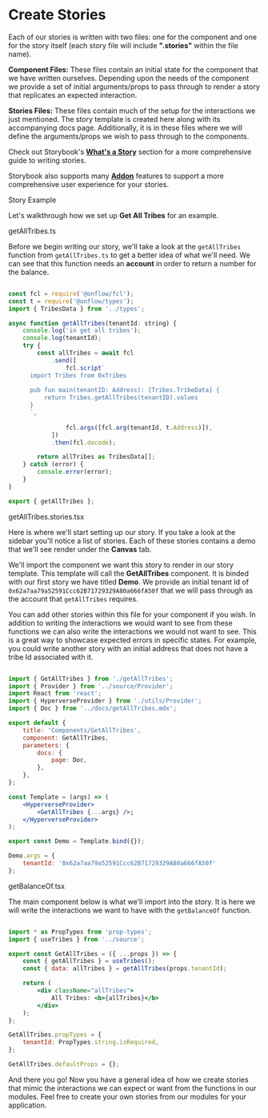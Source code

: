 
<Meta title="Get Started/Stories"/>

<style>{`
  .subheading {
    --mediumdark: '#999999';
    font-weight: 900;
    font-size: 15px;
    color: #999;
    letter-spacing: 3px;
    line-height: 24px;
    text-transform: uppercase;
    margin-bottom: 2px;
    margin-top: 30px;
  }

    .smallerheading {
    --black: '#000000';
    font-weight: 800;
    font-size: 15px;
    color: #000000;
    letter-spacing: 1px;
    line-height: 24px;
    margin-bottom: 2px;
    margin-top: 30px;
  }

  .link-list {
    display: grid;
    grid-template-columns: 1fr;
    grid-template-rows: 1fr 1fr;
    row-gap: 10px;
  }

  @media (min-width: 620px) {
    .link-list {
      row-gap: 20px;
      column-gap: 20px;
      grid-template-columns: 1fr 1fr;
    }
  }

  @media all and (-ms-high-contrast:none) {
  .link-list {
      display: -ms-grid;
      -ms-grid-columns: 1fr 1fr;
      -ms-grid-rows: 1fr 1fr;
    }
  }

  .link-item {
    display: block;
    padding: 20px 30px 20px 15px;
    border: 1px solid #00000010;
    border-radius: 5px;
    transition: background 150ms ease-out, border 150ms ease-out, transform 150ms ease-out;
    color: #333333;
    display: flex;
    align-items: flex-start;
  }

  .link-item:hover {
    border-color: #1EA7FD50;
    transform: translate3d(0, -3px, 0);
    box-shadow: rgba(0, 0, 0, 0.08) 0 3px 10px 0;
  }

  .link-item:active {
    border-color: #1EA7FD;
    transform: translate3d(0, 0, 0);
  }

  .link-item strong {
    font-weight: 700;
    display: block;
    margin-bottom: 2px;
  }
  
  .link-item img {
    height: 40px;
    width: 40px;
    margin-right: 15px;
    flex: none;
  }

  .link-item span {
    font-size: 14px;
    line-height: 20px;
  }

  .tip {
    display: inline-block;
    border-radius: 1em;
    font-size: 11px;
    line-height: 12px;
    font-weight: 700;
    background: #E7FDD8;
    color: #66BF3C;
    padding: 4px 12px;
    margin-right: 10px;
    vertical-align: top;
  }

  .tip-wrapper {
    font-size: 13px;
    line-height: 20px;
    margin-top: 40px;
    margin-bottom: 40px;
  }

  .tip-wrapper code {
    font-size: 12px;
    display: inline-block;
  }

  
`}</style>

# Create Stories

Each of our stories is written with two files: one for the component and one for the story itself 
(each story file will include **".stories"** within the file name).

**Component Files:** These files contain an initial state for the component that we have written ourselves.
Depending upon the needs of the component we provide a set of initial arguments/props to pass through
to render a story that replicates an expected interaction.

**Stories Files:** These files contain much of the setup for the interactions we just mentioned. The story template
is created here along with its accompanying docs page. Additionally, it is in these files where 
we will define the arguments/props we wish to pass through to the components.

Check out Storybook's [**What's a Story**](https://storybook.js.org/docs/react/get-started/whats-a-story) section for a more
comprehensive guide to writing stories.

Storybook also supports many [**Addon**](https://storybook.js.org/docs/react/essentials/introduction) features to support
a more comprehensive user experience for your stories.

<div className="subheading">Story Example</div>

Let's walkthrough how we set up **Get All Tribes** for an example.

<div className="smallerheading">getAllTribes.ts</div>

Before we begin writing our story, we'll take a look at the `getAllTribes` function from `getAllTribes.ts` to
get a better idea of what we'll need. We can see that this function needs an **account** in order to return a number for the balance.

```jsx

const fcl = require('@onflow/fcl');
const t = require('@onflow/types');
import { TribesData } from '../types';

async function getAllTribes(tenantId: string) {
	console.log('in get all tribes');
	console.log(tenantId);
	try {
		const allTribes = await fcl
			.send([
				fcl.script`
      import Tribes from 0xTribes
          
      pub fun main(tenantID: Address): [Tribes.TribeData] {
          return Tribes.getAllTribes(tenantID).values
      }
      `,
	  
				fcl.args([fcl.arg(tenantId, t.Address)]),
			])
			.then(fcl.decode);

		return allTribes as TribesData[];
	} catch (error) {
		console.error(error);
	}
}

export { getAllTribes };

```

<div className="smallerheading">getAllTribes.stories.tsx</div>

Here is where we'll start setting up our story. If you take a look at the sidebar
you'll notice a list of stories. Each of these stories contains a demo that we'll see
render under the **Canvas** tab.

We'll import the component we want this story to render in our story template. This template
will call the **GetAllTribes** component. It is binded with our first story we have titled **Demo**.
We provide an initial tenant Id of `0x62a7aa79a52591Ccc62B71729329A80a666fA50f` that we will pass
through as the account that `getAllTribes` requires.

You can add other stories within this file for your component if you wish. In addition to writing
the interactions we would want to see from these functions we can also write the interactions we would
not want to see. This is a great way to showcase expected errors in specific states. For example, you could
write another story with an initial address that does not have a tribe Id associated with it.

```jsx

import { GetAllTribes } from './getAllTribes';
import { Provider } from '../source/Provider';
import React from 'react';
import { HyperverseProvider } from './utils/Provider';
import { Doc } from '../docs/getAllTribes.mdx';

export default {
	title: 'Components/GetAllTribes',
	component: GetAllTribes,
	parameters: {
		docs: {
			page: Doc,
		},
	},
};

const Template = (args) => (
	<HyperverseProvider>
		<GetAllTribes {...args} />;
	</HyperverseProvider>
);

export const Demo = Template.bind({});

Demo.args = {
	tenantId: '0x62a7aa79a52591Ccc62B71729329A80a666fA50f'
};

```

<div className="smallerheading">getBalanceOf.tsx</div>

The main component below is what we'll import into the story. It is here we will write the
interactions we want to have with the `getBalanceOf` function.

```jsx

import * as PropTypes from 'prop-types';
import { useTribes } from '../source';

export const GetAllTribes = ({ ...props }) => {
	const { getAllTribes } = useTribes();
	const { data: allTribes } = getAllTribes(props.tenantId);

	return (
		<div className="allTribes">
			All Tribes: <b>{allTribes}</b>
		</div>
	);
};

GetAllTribes.propTypes = {
	tenantId: PropTypes.string.isRequired,
};

GetAllTribes.defaultProps = {};

```

And there you go! Now you have a general idea of how we create stories that mimic the interactions 
we can expect or want from the functions in our modules. Feel free to create your own stories from our
modules for your application.
